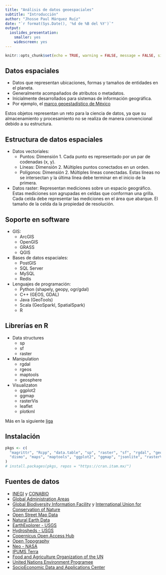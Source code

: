 ```yaml
---
title: "Análisis de datos geoespaciales"
subtitle: "Introducción"
author: "Jhosse Paul Márquez Ruíz"
date: "`r format(Sys.Date(), '%d de %B del %Y')`"
output: 
  ioslides_presentation: 
    smaller: yes
    widescreen: yes
---
```


```r
knitr::opts_chunk$set(echo = TRUE, warning = FALSE, message = FALSE, size = "small")
```
## Datos espaciales

- Datos que representan ubicaciones, formas y tamaños de entidades en el planeta.
- Generalmente acompañados de atributos o metadatos.
- Inicialmente desarrollados para sistemas de información geográfica.
- Por ejemplo, el [marco geoestadístico de México](marco_geoestadistico_mexico)

Estos objetos representan un reto para la ciencia de datos, ya que su almacenamiento
y procesamiento no se realiza de manera convencional debido a su estructura.

## Estructura de datos espaciales
- Datos vectoriales:
    + Puntos: Dimensión 1. Cada punto es representado por un par de codenadas (x, y).
    + Líneas: Dimensión 2. Múltiples puntos conectados en un orden.
    + Polígonos: Dimensión 2. Múltiples líneas conectadas. Estas líneas no se
    intersectan y la última línea debe terminar en el inicio de la primera.

- Datos raster: Representan mediciones sobre un espacio geográfico. Estas mediciones
  son agrupadas en celdas que conforman una grilla. Cada celda debe representar
  las mediciones en el área que abarque. El tamaño de la celda da la propiedad
  de resolución.

## Soporte en software
- GIS:
    + ArcGIS
    + OpenGIS
    + GRASS
    + QGIS
- Bases de datos espaciales:
    + PostGIS
    + SQL Server
    + MySQL
    + Redis
- Lenguajes de programación:
    + Python (shapely, geopy, ogr/gdal)
    + C++ (GEOS, GDAL)
    + Java (GeoTools)
    + Scala (GeoSparkl, SpatialSpark)
    + R

## Librerías en R
- Data structures
    + sp
    + sf
    + raster
- Manipulation
    + rgdal
    + rgeos
    + maptools
    - geosphere
- Visualizaton
    + ggplot2
    + ggmap
    + rasterVis
    + leaflet
    + plotkml

Más en la siguiente [liga](cran_spatial_tasks)

## Instalación

```r
pkgs <- c(
  "magrittr", "Rcpp", "data.table", "sp", "raster", "sf", "rgdal", "geosphere",
  "dismo", "maps", "maptools", "ggplot2", "ggmap", "jsonlite", "rasterVis"
)
# install.packages(pkgs, repos = "https://cran.itam.mx/")
```

## Fuentes de datos
- [INEGI](marco_geoestadistico_mexico) y [CONABIO](conabio_gis)
- [Global Administration Areas](global_admin_areas)
- [Global Biodiversity Information Facility](gbif) y [International Union for Conservation of Nature](iucn)
- [Open Street Map Data](open_street_map_data)
- [Natural Earth Data](natural_earth_data)
- [EarthExplorer - USGS](usgs)
- [Hydrosheds - USGS](hydrosheds)
- [Copernicus Open Access Hub](copernicus)
- [Open Topography](opentopography)
- [Neo - NASA](neo_nasa)
- [IPUMS Terra](ipums_terra)
- [Food and Agriculture Organization of the UN](fao)
- [United Nations Environment Programee](unep)
- [SocioEconomic Data and Applications Center](sedac)

[cran_spatial_task]: https://cran.r-project.org/web/views/Spatial.html
[marco_geostadistco_mexico]: http://www.inegi.org.mx/geo/contenidos/geoestadistica/m_geoestadistico.aspx
[conabio_gis]: http://www.conabio.gob.mx/informacion/gis/
[global_admin_areas]: http://www.gadm.org/
[gbif]: http://www.gbif.org/
[iucn]: http://www.iucnredlist.org/technical-documents/spatial-data/ 
[open_street_map_data]: http://openstreetmapdata.com/data
[natural_earth_data]: http://www.naturalearthdata.com/
[usgs]: https://earthexplorer.usgs.gov/
[copernicus]: https://scihub.copernicus.eu/dhus/#/home
[fao]: http://www.fao.org/geonetwork/srv/en/main.home
[opentopography]: http://www.opentopography.org/
[unep]: http://geodata.grid.unep.ch/
[neo_nasa]: https://neo.sci.gsfc.nasa.gov/
[srtm]: http://srtm.csi.cgiar.org/
[ipums_terra]: https://www.terrapop.org/
[sedac]: http://sedac.ciesin.columbia.edu/data/sets/browse
[hydrosheds]: https://hydrosheds.cr.usgs.gov/dataavail.php
[waterloo]: https://uwaterloo.ca/library/geospatial/collections/us-and-world-geospatial-data-resources
